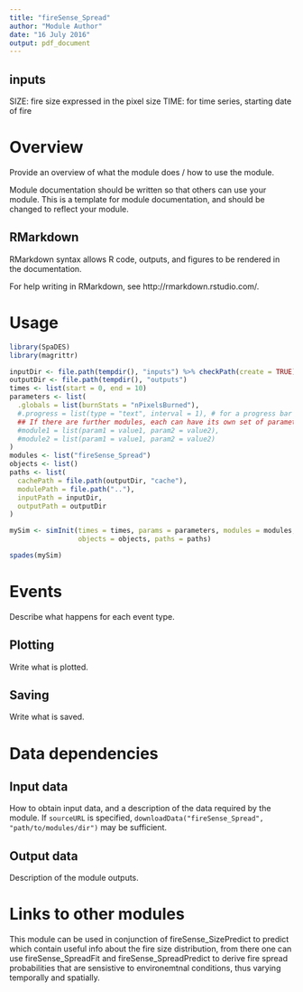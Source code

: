 ```yaml
---
title: "fireSense_Spread"
author: "Module Author"
date: "16 July 2016"
output: pdf_document
---
```


## inputs
SIZE: fire size expressed in the pixel size
TIME: for time series, starting date of fire

# Overview

Provide an overview of what the module does / how to use the module.

Module documentation should be written so that others can use your module.
This is a template for module documentation, and should be changed to reflect your module.

## RMarkdown

RMarkdown syntax allows R code, outputs, and figures to be rendered in the documentation.

For help writing in RMarkdown, see http://rmarkdown.rstudio.com/.

# Usage

```r
library(SpaDES)
library(magrittr)

inputDir <- file.path(tempdir(), "inputs") %>% checkPath(create = TRUE)
outputDir <- file.path(tempdir(), "outputs")
times <- list(start = 0, end = 10)
parameters <- list(
  .globals = list(burnStats = "nPixelsBurned"),
  #.progress = list(type = "text", interval = 1), # for a progress bar
  ## If there are further modules, each can have its own set of parameters:
  #module1 = list(param1 = value1, param2 = value2),
  #module2 = list(param1 = value1, param2 = value2)
)
modules <- list("fireSense_Spread")
objects <- list()
paths <- list(
  cachePath = file.path(outputDir, "cache"),
  modulePath = file.path(".."),
  inputPath = inputDir,
  outputPath = outputDir
)

mySim <- simInit(times = times, params = parameters, modules = modules,
                 objects = objects, paths = paths)

spades(mySim)
```

# Events

Describe what happens for each event type.

## Plotting

Write what is plotted.

## Saving

Write what is saved.

# Data dependencies

## Input data

How to obtain input data, and a description of the data required by the module.
If `sourceURL` is specified, `downloadData("fireSense_Spread", "path/to/modules/dir")` may be sufficient.

## Output data

Description of the module outputs.

# Links to other modules
This module can be used in conjunction of fireSense_SizePredict to predict which contain useful info about the fire size distribution, from there one can use fireSense_SpreadFit and fireSense_SpreadPredict to derive fire spread probabilities that are sensistive to environemtnal conditions, thus varying temporally and spatially.

